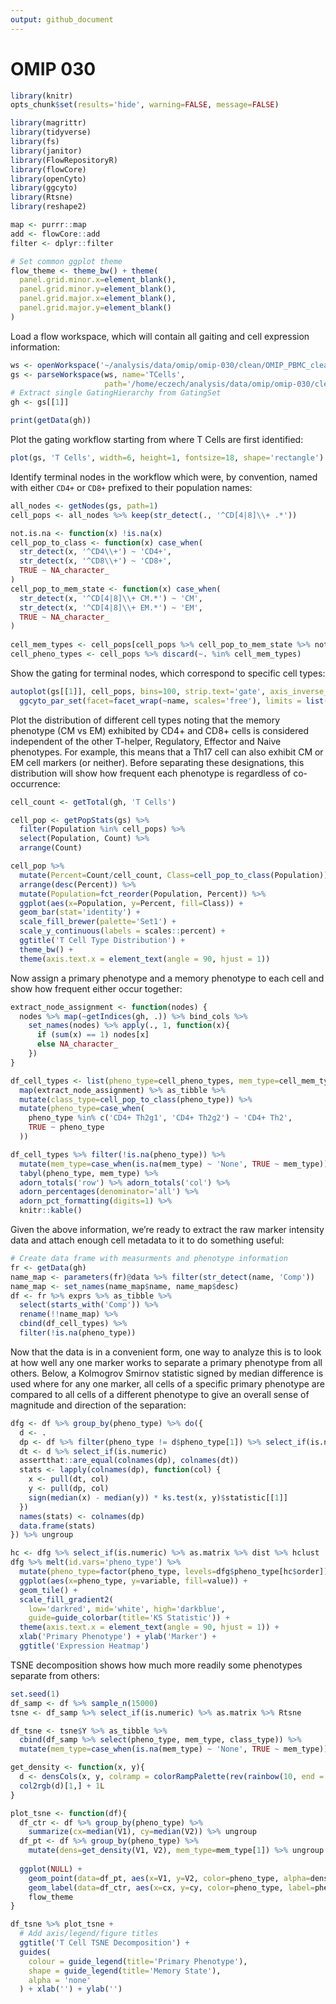 ```yaml
---
output: github_document
---
```


# OMIP 030

```r
library(knitr)
opts_chunk$set(results='hide', warning=FALSE, message=FALSE)
```

```r
library(magrittr)
library(tidyverse)
library(fs)
library(janitor)
library(FlowRepositoryR)
library(flowCore)
library(openCyto)
library(ggcyto)
library(Rtsne)
library(reshape2)

map <- purrr::map
add <- flowCore::add
filter <- dplyr::filter
```

```r
# Set common ggplot theme
flow_theme <- theme_bw() + theme(
  panel.grid.minor.x=element_blank(),
  panel.grid.minor.y=element_blank(),
  panel.grid.major.x=element_blank(),
  panel.grid.major.y=element_blank()
)
```

Load a flow workspace, which will contain all gaiting and cell expression information:

```r
ws <- openWorkspace('~/analysis/data/omip/omip-030/clean/OMIP_PBMC_clean.wsp')
gs <- parseWorkspace(ws, name='TCells', 
                     path='/home/eczech/analysis/data/omip/omip-030/clean', isNcdf=FALSE)
# Extract single GatingHierarchy from GatingSet
gh <- gs[[1]]
```

```r
print(getData(gh))
```

Plot the gating workflow starting from where T Cells are first identified:

```r
plot(gs, 'T Cells', width=6, height=1, fontsize=18, shape='rectangle')
```


Identify terminal nodes in the workflow which were, by convention, named with either ```CD4+``` or ```CD8+``` prefixed to their population names:

```r
all_nodes <- getNodes(gs, path=1)
cell_pops <- all_nodes %>% keep(str_detect(., '^CD[4|8]\\+ .*'))

not.is.na <- function(x) !is.na(x)
cell_pop_to_class <- function(x) case_when(
  str_detect(x, '^CD4\\+') ~ 'CD4+',
  str_detect(x, '^CD8\\+') ~ 'CD8+',
  TRUE ~ NA_character_
)
cell_pop_to_mem_state <- function(x) case_when(
  str_detect(x, '^CD[4|8]\\+ CM.*') ~ 'CM',
  str_detect(x, '^CD[4|8]\\+ EM.*') ~ 'EM',
  TRUE ~ NA_character_
)
  
cell_mem_types <- cell_pops[cell_pops %>% cell_pop_to_mem_state %>% not.is.na]
cell_pheno_types <- cell_pops %>% discard(~. %in% cell_mem_types)
```

Show the gating for terminal nodes, which correspond to specific cell types:

```r
autoplot(gs[[1]], cell_pops, bins=100, strip.text='gate', axis_inverse_trans=FALSE) + 
  ggcyto_par_set(facet=facet_wrap(~name, scales='free'), limits = list(x=c(0, 225), y=c(0, 225)))
```

Plot the distribution of different cell types noting that the memory phenotype (CM vs EM) exhibited by CD4+ and CD8+ cells is considered independent of the other T-helper, Regulatory, Effector and Naive phenotypes.  For example, this means that a Th17 cell can also exhibit CM or EM cell markers (or neither).  Before separating these designations, this distribution will show how frequent each phenotype is regardless of co-occurrence:

```r
cell_count <- getTotal(gh, 'T Cells')

cell_pop <- getPopStats(gs) %>% 
  filter(Population %in% cell_pops) %>% 
  select(Population, Count) %>% 
  arrange(Count)

cell_pop %>%
  mutate(Percent=Count/cell_count, Class=cell_pop_to_class(Population)) %>% 
  arrange(desc(Percent)) %>% 
  mutate(Population=fct_reorder(Population, Percent)) %>%
  ggplot(aes(x=Population, y=Percent, fill=Class)) +
  geom_bar(stat='identity') +
  scale_fill_brewer(palette='Set1') +
  scale_y_continuous(labels = scales::percent) +
  ggtitle('T Cell Type Distribution') +
  theme_bw() +
  theme(axis.text.x = element_text(angle = 90, hjust = 1)) 
```

Now assign a primary phenotype and a memory phenotype to each cell and show how frequent either occur together:

```r
extract_node_assignment <- function(nodes) {
  nodes %>% map(~getIndices(gh, .)) %>% bind_cols %>% 
    set_names(nodes) %>% apply(., 1, function(x){
      if (sum(x) == 1) nodes[x] 
      else NA_character_
    })
}

df_cell_types <- list(pheno_type=cell_pheno_types, mem_type=cell_mem_types) %>% 
  map(extract_node_assignment) %>% as_tibble %>%
  mutate(class_type=cell_pop_to_class(pheno_type)) %>%
  mutate(pheno_type=case_when(
    pheno_type %in% c('CD4+ Th2g1', 'CD4+ Th2g2') ~ 'CD4+ Th2', 
    TRUE ~ pheno_type
  ))

df_cell_types %>% filter(!is.na(pheno_type)) %>% 
  mutate(mem_type=case_when(is.na(mem_type) ~ 'None', TRUE ~ mem_type)) %>% 
  tabyl(pheno_type, mem_type) %>% 
  adorn_totals('row') %>% adorn_totals('col') %>%
  adorn_percentages(denominator='all') %>% 
  adorn_pct_formatting(digits=1) %>%
  knitr::kable()
```

Given the above information, we're ready to extract the raw marker intensity data and attach enough cell metadata to it to do something useful:

```r
# Create data frame with measurments and phenotype information
fr <- getData(gh)
name_map <- parameters(fr)@data %>% filter(str_detect(name, 'Comp'))
name_map <- set_names(name_map$name, name_map$desc)
df <- fr %>% exprs %>% as_tibble %>% 
  select(starts_with('Comp')) %>% 
  rename(!!name_map) %>%
  cbind(df_cell_types) %>%
  filter(!is.na(pheno_type))
```


Now that the data is in a convenient form, one way to analyze this is to look at how well any one marker works to separate a primary phenotype from all others.  Below, a Kolmogrov Smirnov statistic signed by median difference is used where for any one marker, all cells of a specific primary phenotype are compared to all cells of a different phenotype to give an overall sense of magnitude and direction of the separation:

```r
dfg <- df %>% group_by(pheno_type) %>% do({
  d <- .
  dp <- df %>% filter(pheno_type != d$pheno_type[1]) %>% select_if(is.numeric)
  dt <- d %>% select_if(is.numeric)
  assertthat::are_equal(colnames(dp), colnames(dt))
  stats <- lapply(colnames(dp), function(col) {
    x <- pull(dt, col)
    y <- pull(dp, col)
    sign(median(x) - median(y)) * ks.test(x, y)$statistic[[1]]
  })
  names(stats) <- colnames(dp)
  data.frame(stats)
}) %>% ungroup

hc <- dfg %>% select_if(is.numeric) %>% as.matrix %>% dist %>% hclust
dfg %>% melt(id.vars='pheno_type') %>% 
  mutate(pheno_type=factor(pheno_type, levels=dfg$pheno_type[hc$order])) %>% 
  ggplot(aes(x=pheno_type, y=variable, fill=value)) +
  geom_tile() + 
  scale_fill_gradient2(
    low='darkred', mid='white', high='darkblue', 
    guide=guide_colorbar(title='KS Statistic')) +
  theme(axis.text.x = element_text(angle = 90, hjust = 1)) +
  xlab('Primary Phenotype') + ylab('Marker') + 
  ggtitle('Expression Heatmap')
```

TSNE decomposition shows how much more readily some phenotypes separate from others:

```r
set.seed(1)
df_samp <- df %>% sample_n(15000)
tsne <- df_samp %>% select_if(is.numeric) %>% as.matrix %>% Rtsne

df_tsne <- tsne$Y %>% as_tibble %>% 
  cbind(df_samp %>% select(pheno_type, mem_type, class_type)) %>%
  mutate(mem_type=case_when(is.na(mem_type) ~ 'None', TRUE ~ mem_type))

get_density <- function(x, y){
  d <- densCols(x, y, colramp = colorRampPalette(rev(rainbow(10, end = 4/6))))
  col2rgb(d)[1,] + 1L
}

plot_tsne <- function(df){
  df_ctr <- df %>% group_by(pheno_type) %>% 
    summarize(cx=median(V1), cy=median(V2)) %>% ungroup
  df_pt <- df %>% group_by(pheno_type) %>% 
    mutate(dens=get_density(V1, V2), mem_type=mem_type[1]) %>% ungroup 
  
  ggplot(NULL) + 
    geom_point(data=df_pt, aes(x=V1, y=V2, color=pheno_type, alpha=dens, shape=mem_type)) +
    geom_label(data=df_ctr, aes(x=cx, y=cy, color=pheno_type, label=pheno_type), size=3, alpha=.7) +
    flow_theme
}

df_tsne %>% plot_tsne +
  # Add axis/legend/figure titles
  ggtitle('T Cell TSNE Decomposition') +
  guides(
    colour = guide_legend(title='Primary Phenotype'), 
    shape = guide_legend(title='Memory State'), 
    alpha = 'none'
  ) + xlab('') + ylab('')
```

